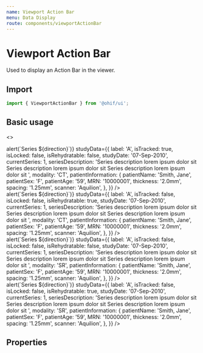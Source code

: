 ```yaml
---
name: Viewport Action Bar
menu: Data Display
route: components/viewportActionBar
---
```



# Viewport Action Bar

Used to display an Action Bar in the viewer.

## Import

```javascript
import { ViewportActionBar } from '@ohif/ui';
```

## Basic usage

<>
<Playground>
  <div className="p-4 h-64">
    <ViewportActionBar
      onSeriesChange={direction => alert(`Series ${direction}`)}
      studyData={{
        label: 'A',
        isTracked: true,
        isLocked: false,
        isRehydratable: false,
        studyDate: '07-Sep-2010',
        currentSeries: 1,
        seriesDescription:
          'Series description lorem ipsum dolor sit Series description lorem ipsum dolor sit Series description lorem ipsum dolor sit ',
        modality: 'CT',
        patientInformation: {
          patientName: 'Smith, Jane',
          patientSex: 'F',
          patientAge: '59',
          MRN: '10000001',
          thickness: '2.0mm',
          spacing: '1.25mm',
          scanner: 'Aquilion',
        },
      }}
    />
  </div>
</Playground>
<Playground>
  <div className="p-4 h-64">
    <ViewportActionBar
      onSeriesChange={direction => alert(`Series ${direction}`)}
      studyData={{
        label: 'A',
        isTracked: false,
        isLocked: false,
        isRehydratable: true,
        studyDate: '07-Sep-2010',
        currentSeries: 1,
        seriesDescription:
          'Series description lorem ipsum dolor sit Series description lorem ipsum dolor sit Series description lorem ipsum dolor sit ',
        modality: 'CT',
        patientInformation: {
          patientName: 'Smith, Jane',
          patientSex: 'F',
          patientAge: '59',
          MRN: '10000001',
          thickness: '2.0mm',
          spacing: '1.25mm',
          scanner: 'Aquilion',
        },
      }}
    />
  </div>
</Playground>
<Playground>
  <div className="p-4 h-64">
    <ViewportActionBar
      onSeriesChange={direction => alert(`Series ${direction}`)}
      studyData={{
        label: 'A',
        isTracked: false,
        isLocked: false,
        isRehydratable: false,
        studyDate: '07-Sep-2010',
        currentSeries: 1,
        seriesDescription:
          'Series description lorem ipsum dolor sit Series description lorem ipsum dolor sit Series description lorem ipsum dolor sit ',
        modality: 'SR',
        patientInformation: {
          patientName: 'Smith, Jane',
          patientSex: 'F',
          patientAge: '59',
          MRN: '10000001',
          thickness: '2.0mm',
          spacing: '1.25mm',
          scanner: 'Aquilion',
        },
      }}
    />
  </div>
</Playground>
<Playground>
  <div className="p-4 h-64">
    <ViewportActionBar
      onSeriesChange={direction => alert(`Series ${direction}`)}
      studyData={{
        label: 'A',
        isTracked: false,
        isLocked: false,
        isRehydratable: true,
        studyDate: '07-Sep-2010',
        currentSeries: 1,
        seriesDescription:
          'Series description lorem ipsum dolor sit Series description lorem ipsum dolor sit Series description lorem ipsum dolor sit ',
        modality: 'SR',
        patientInformation: {
          patientName: 'Smith, Jane',
          patientSex: 'F',
          patientAge: '59',
          MRN: '10000001',
          thickness: '2.0mm',
          spacing: '1.25mm',
          scanner: 'Aquilion',
        },
      }}
    />
  </div>
</Playground>
</>

## Properties

<Props of={ViewportActionBar} />
